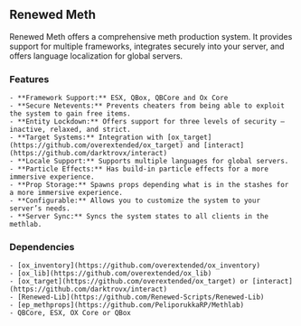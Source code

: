 ## Renewed Meth

Renewed Meth offers a comprehensive meth production system. It provides support for multiple frameworks, integrates securely into your server, and offers language localization for global servers.

### Features
    - **Framework Support:** ESX, QBox, QBCore and Ox Core
    - **Secure Netevents:** Prevents cheaters from being able to exploit the system to gain free items.
    - **Entity Lockdown:** Offers support for three levels of security – inactive, relaxed, and strict.
    - **Target Systems:** Integration with [ox_target](https://github.com/overextended/ox_target) and [interact](https://github.com/darktrovx/interact)
    - **Locale Support:** Supports multiple languages for global servers.
    - **Particle Effects:** Has build-in particle effects for a more immersive experience.
    - **Prop Storage:** Spawns props depending what is in the stashes for a more immersive experience.
    - **Configurable:** Allows you to customize the system to your server’s needs.
    - **Server Sync:** Syncs the system states to all clients in the methlab.

### Dependencies
    - [ox_inventory](https://github.com/overextended/ox_inventory)
    - [ox_lib](https://github.com/overextended/ox_lib)
    - [ox_target](https://github.com/overextended/ox_target) or [interact](https://github.com/darktrovx/interact)
    - [Renewed-Lib](https://github.com/Renewed-Scripts/Renewed-Lib)
    - [ep_methprops](https://github.com/PeliporukkaRP/Methlab)
    - QBCore, ESX, OX Core or QBox